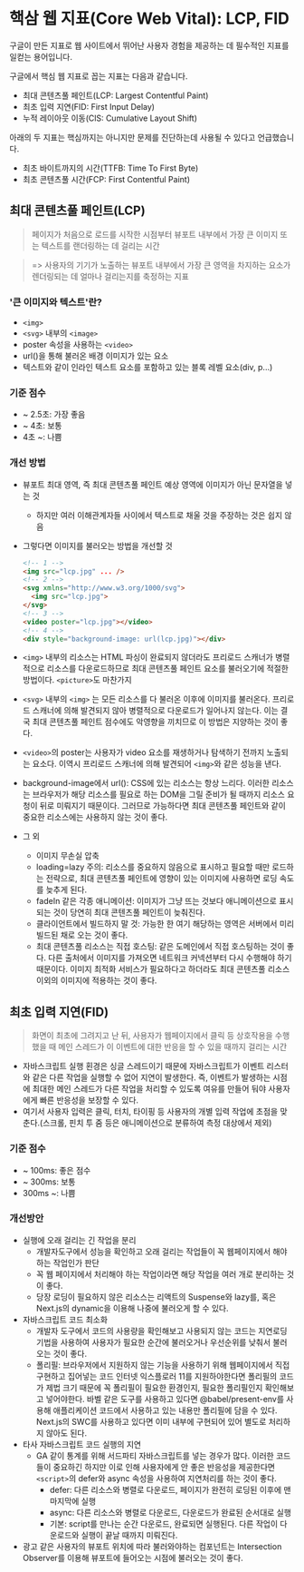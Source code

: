 # 핵삼 웹 지표(Core Web Vital): LCP, FID


구글이 만든 지표로 웹 사이트에서 뛰어난 사용자 경험을 제공하는 데 필수적인 지표를 일컫는 용어입니다.

구글에서 핵심 웹 지표로 꼽는 지표는 다음과 같습니다.

- 최대 콘텐츠풀 페인트(LCP: Largest Contentful Paint)
- 최초 입력 지연(FID: First Input Delay)
- 누적 레이아웃 이동(ClS: Cumulative Layout Shift)

아래의 두 지표는 핵심까지는 아니지만 문제를 진단하는데 사용될 수 있다고 언급했습니다.

- 최초 바이트까지의 시간(TTFB: Time To First Byte)
- 최초 콘텐츠풀 시간(FCP: First Contentful Paint)

## 최대 콘텐츠풀 페인트(LCP)

> 페이지가 처음으로 로드를 시작한 시점부터 뷰포트 내부에서 가장 큰 이미지 또는 텍스트를 랜더링하는 데 걸리는 시간

> => 사용자의 기기가 노출하는 뷰포트 내부에서 가장 큰 영역을 차지하는 요소가 렌더링되는 데 얼마나 걸리는지를 축정하는 지표

### '큰 이미지와 텍스트'란?

- `<img>`
- `<svg>` 내부의 `<image>`
- poster 속성을 사용하는 `<video>`
- url()을 통해 불러온 배경 이미지가 있는 요소
- 텍스트와 같이 인라인 텍스트 요소를 포함하고 있는 블록 레벨 요소(div, p...)

### 기준 점수

- ~ 2.5초: 가장 좋음
- ~ 4초: 보통
- 4초 ~: 나쁨

### 개선 방법

- 뷰포트 최대 영역, 즉 최대 콘텐츠풀 페인트 예상 영역에 이미지가 아닌 문자열을 넣는 것
  - 하지만 여러 이해관계자들 사이에서 텍스트로 채울 것을 주장하는 것은 쉽지 않음
- 그렇다면 이미지를 불러오는 방법을 개선할 것

  ```html
  <!-- 1 -->
  <img src="lcp.jpg" ... />
  <!-- 2 -->
  <svg xmlns="http://www.w3.org/1000/svg">
    <img src="lcp.jpg">
  </svg>
  <!-- 3 -->
  <video poster="lcp.jpg"></video>
  <!-- 4 -->
  <div style="background-image: url(lcp.jpg)"></div>
  ```

- `<img>` 내부의 리소스는 HTML 파싱이 완료되지 않더라도 프리로드 스캐너가 병렬적으로 리소스를 다운로드하므로 최대 콘텐츠풀 페인트 요소를 불러오기에 적절한 방법이다. `<picture>`도 마찬가지
- `<svg>` 내부의 `<img>` 는 모든 리소스를 다 불러온 이후에 이미지를 불러온다. 프리로드 스캐너에 의해 발견되지 않아 병렬적으로 다운로드가 일어나지 않는다. 이는 결국 최대 콘텐츠풀 페인트 점수에도 악영향을 끼치므로 이 방법은 지양하는 것이 좋다.
- `<video>`의 poster는 사용자가 video 요소를 재생하거나 탐색하기 전까지 노출되는 요소다. 이역시 프리로드 스캐너에 의해 발견되어 `<img>`와 같은 성능을 낸다. 
- background-image에서 url(): CSS에 있는 리소스는 항상 느리다. 이러한 리소스는 브라우저가 해당 리소스를 필요로 하는 DOM을 그릴 준비가 될 때까지 리소스 요청이 뒤로 미뤄지기 때문이다. 그러므로 가능하다면 최대 콘텐츠풀 페인트와 같이 중요한 리소스에는 사용하지 않는 것이 좋다.

- 그 외
  - 이미지 무손실 압축
  - loading=lazy 주의: 리소스를 중요하지 않음으로 표시하고 필요할 때만 로드하는 전략으로, 최대 콘텐츠풀 페인트에 영향이 있는 이미지에 사용하면 로딩 속도를 늦추게 된다.
  - fadeIn 같은 각종 애니메이션: 이미지가 그냥 뜨는 것보다 애니메이션으로 표시되는 것이 당연히 최대 콘텐츠풀 페인트이 늦춰진다.
  - 클라이언트에서 빌드하지 말 것: 가능한 한 여기 해당하는 영역은 서버에서 미리 빌드된 채로 오는 것이 좋다.
  - 최대 콘텐츠풀 리소스는 직접 호스팅: 같은 도메인에서 직접 호스팅하는 것이 좋다. 다른 출처에서 이미지를 가져오면 네트워크 커넥션부터 다시 수행해야 하기 때문이다. 이미지 최적화 서비스가 필요하다고 하더라도 최대 콘텐츠풀 리소스 이외의 이미지에 적용하는 것이 좋다.


## 최초 입력 지연(FID)

> 화면이 최초에 그려지고 난 뒤, 사용자가 웹페이지에서 클릭 등 상호작용을 수행했을 때 메인 스레드가 이 이벤트에 대한 반응을 할 수 있을 때까지 걸리는 시간

- 자바스크립트 실행 횐경은 싱글 스레드이기 때문에 자바스크립트가 이벤트 리스터와 같은 다른 작업을 실행할 수 없어 지연이 발생한다. 즉, 이벤트가 발생하는 시점에 최대한 메인 스레드가 다른 작업을 처리할 수 있도록 여유를 만들어 둬야 사용자에게 빠른 반응성을 보장할 수 있다.
- 여기서 사용자 입력은 클릭, 터치, 타이핑 등 사용자의 개별 입력 작업에 초점을 맞춘다.(스크롤, 핀치 투 줌 등은 애니메이션으로 분류하여 측정 대상에서 제외)

### 기준 점수

- ~ 100ms: 좋은 점수
- ~ 300ms: 보통
- 300ms ~: 나쁨

### 개선방안

- 실행에 오래 걸리는 긴 작업을 분리
  - 개발자도구에서 성능을 확인하고 오래 걸리는 작업들이 꼭 웹페이지에서 해야하는 작업인가 판단
  - 꼭 웹 페이지에서 처리해야 하는 작업이라면 해당 작업을 여러 개로 분리하는 것이 좋다.
  - 당장 로딩이 필요하지 않은 리소스는 리액트의 Suspense와 lazy를, 혹은 Next.js의 dynamic을 이용해 나중에 불러오게 할 수 있다.
- 자바스크립트 코드 최소화
  - 개발자 도구에서 코드의 사용량을 확인해보고 사용되지 않는 코드는 지연로딩기법을 사용하여 사용자가 필요한 순간에 불러오거나 우선순위를 낮춰서 불러오는 것이 좋다.
  - 폴리필: 브라우저에서 지원하지 않는 기능을 사용하기 위해 웹페이지에서 직접 구현하고 집어넣는 코드
    인터넷 익스플로러 11를 지원하야한다면 폴리필의 코드가 제법 크기 때문에 꼭 폴리필이 필요한 환경인지, 필요한 폴리필인지 확인해보고 넣어야한다. 바벨 같은 도구를 사용하고 있다면 @babel/present-env를 사용해 애플리케이션 코드에서 사용하고 있는 내용만 폴리필에 담을 수 있다. Next.js의 SWC를 사용하고 있다면 이미 내부에 구현되어 있어 별도로 처리하지 않아도 된다.
- 타사 자바스크립트 코드 실행의 지연
  - GA 같이 통계를 위해 서드파티 자바스크립트를 넣는 경우가 많다. 이러한 코드들이 중요하긴 하지만 이로 인해 사용자에게 안 좋은 반응성을 제공한다면 `<script>`의 defer와 async 속성을 사용하여 지연처리를 하는 것이 좋다.
    - defer: 다른 리소스와 병렬로 다운로드, 페이지가 완전히 로딩된 이후에 맨 마지막에 실행
    - async: 다른 리소스와 병렬로 다운로드, 다운로드가 완료된 순서대로 실행
    - 기본: script를 만나는 순간 다운로드, 완료되면 실행된다. 다른 작업이 다운로드와 실행이 끝날 때까지 미뤄진다.
- 광고 같은 사용자의 뷰포트 위치에 따라 불러와야하는 컴포넌트는 Intersection Observer를 이용해 뷰포트에 들어오는 시점에 불러오는 것이 좋다.